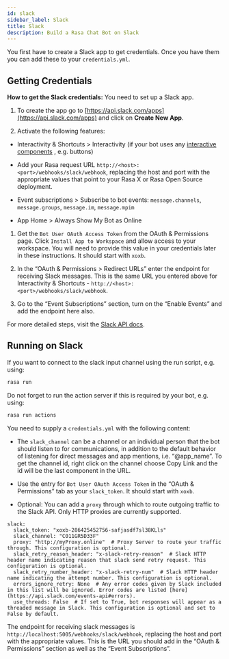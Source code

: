 ```yaml
---
id: slack
sidebar_label: Slack
title: Slack
description: Build a Rasa Chat Bot on Slack
---
```


You first have to create a Slack app to get credentials.
Once you have them you can add these to your `credentials.yml`.

## Getting Credentials

**How to get the Slack credentials:** You need to set up a Slack app.

1. To create the app go to [https://api.slack.com/apps](https://api.slack.com/apps) and click
   on **Create New App**.

2. Activate the following features:

* Interactivity & Shortcuts > Interactivity (if your bot uses any [interactive components](https://api.slack.com/reference/block-kit/interactive-components) , e.g. buttons)

* Add your Rasa request URL `http://<host>:<port>/webhooks/slack/webhook`, replacing
  the host and port with the appropriate values that point to your Rasa X or Rasa Open Source deployment.

* Event subscriptions > Subscribe to bot events: `message.channels`, `message.groups`, `message.im`, `message.mpim`

* App Home > Always Show My Bot as Online

1. Get the `Bot User OAuth Access Token` from the OAuth & Permissions page. Click `Install App to Workspace`
   and allow access to your workspace. You will need
   to provide this value in your credentials later in these instructions. It should start
   with `xoxb`.

2. In the “OAuth & Permissions > Redirect URLs” enter the endpoint for receiving Slack messages. This is
   the same URL you entered above for Interactivity & Shortcuts - `http://<host>:<port>/webhooks/slack/webhook`.

3. Go to the “Event Subscriptions” section, turn on the “Enable Events” and add the endpoint here also.

For more detailed steps, visit the
[Slack API docs](https://api.slack.com/events-api).

## Running on Slack

If you want to connect to the slack input channel using the run
script, e.g. using:

```bash
rasa run
```

Do not forget to run the action server if this is required by your bot,
e.g. using:

```bash
rasa run actions
```

You need to supply a `credentials.yml` with the following content:

* The `slack_channel` can be a channel or an individual person that the bot should listen to for communications, in
  addition to the default behavior of listening for direct messages and app mentions, i.e. “@app_name”. To get the channel
  id, right click on the channel choose Copy Link and the id will be the last component in the URL.

* Use the entry for `Bot User OAuth Access Token` in the
  “OAuth & Permissions” tab as your `slack_token`. It should start
  with `xoxb`.

* Optional: You can add a `proxy` through which to route outgoing traffic to the Slack API. Only HTTP proxies are currently supported.

```yaml-rasa
slack:
  slack_token: "xoxb-286425452756-safjasdf7sl38KLls"
  slack_channel: "C011GR5D33F"
  proxy: "http://myProxy.online"  # Proxy Server to route your traffic through. This configuration is optional.
  slack_retry_reason_header: "x-slack-retry-reason"  # Slack HTTP header name indicating reason that slack send retry request. This configuration is optional.
  slack_retry_number_header: "x-slack-retry-num"  # Slack HTTP header name indicating the attempt number. This configuration is optional.
  errors_ignore_retry: None  # Any error codes given by Slack included in this list will be ignored. Error codes are listed [here](https://api.slack.com/events-api#errors).
  use_threads: False  # If set to True, bot responses will appear as a threaded message in Slack. This configuration is optional and set to False by default.
```

The endpoint for receiving slack messages is
`http://localhost:5005/webhooks/slack/webhook`, replacing
the host and port with the appropriate values. This is the URL
you should add in the “OAuth & Permissions” section as well as
the “Event Subscriptions”.
